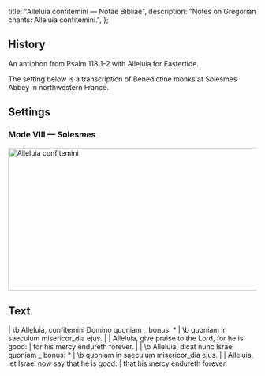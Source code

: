   title: "Alleluia confitemini — Notae Bibliae",
  description: "Notes on Gregorian chants: Alleluia confitemini.",
};

<Initial text="Alleluia confitemini" />

## History

An antiphon from Psalm 118:1-2 with Alleluia for Eastertide.

The setting below is a transcription of Benedictine monks at Solesmes Abbey in northwestern France.

## Settings

### Mode VIII — Solesmes

<Image
  src="/chants/alleluia-confitemini.png"
  alt="Alleluia confitemini"
  width="600"
  height="289"
/>

## Text

<Poetry>
|  \b Alleluia, confitemini Domino quoniam _ bonus: *
|  \b quoniam in saeculum misericor_dia ejus.
|
|  Alleluia, give praise to the Lord, for he is good:
|  for his mercy endureth forever.
|
|  \b Alleluia, dicat nunc Israel quoniam _ bonus: *
|  \b quoniam in saeculum misericor_dia ejus.
|
|  Alleluia, let Israel now say that he is good:
|  that his mercy endureth forever.
</Poetry>
